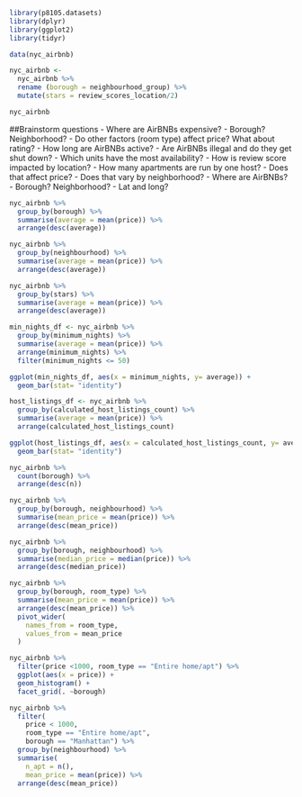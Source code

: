 ```r
library(p8105.datasets)
library(dplyr)
library(ggplot2)
library(tidyr)

data(nyc_airbnb)

nyc_airbnb <- 
  nyc_airbnb %>%
  rename (borough = neighbourhood_group) %>% 
  mutate(stars = review_scores_location/2)

nyc_airbnb
```

##Brainstorm questions 
- Where are AirBNBs expensive?
  - Borough? Neighborhood? 
  - Do other factors (room type) affect price? What about rating?
- How long are AirBNBs active?
  - Are AirBNBs illegal and do they get shut down?
- Which units have the most availability?
- How is review score impacted by location?
- How many apartments are run by one host? 
  - Does that affect price? 
  - Does that vary by neighborhood?
- Where are AirBNBs?
  - Borough? Neighborhood? 
  - Lat and long? 
  
```r
nyc_airbnb %>% 
  group_by(borough) %>% 
  summarise(average = mean(price)) %>% 
  arrange(desc(average))

nyc_airbnb %>% 
  group_by(neighbourhood) %>% 
  summarise(average = mean(price)) %>% 
  arrange(desc(average))

nyc_airbnb %>% 
  group_by(stars) %>% 
  summarise(average = mean(price)) %>% 
  arrange(desc(average))

min_nights_df <- nyc_airbnb %>% 
  group_by(minimum_nights) %>% 
  summarise(average = mean(price)) %>% 
  arrange(minimum_nights) %>% 
  filter(minimum_nights <= 50)

ggplot(min_nights_df, aes(x = minimum_nights, y= average)) + 
  geom_bar(stat= "identity")

host_listings_df <- nyc_airbnb %>% 
  group_by(calculated_host_listings_count) %>% 
  summarise(average = mean(price)) %>% 
  arrange(calculated_host_listings_count) 

ggplot(host_listings_df, aes(x = calculated_host_listings_count, y= average)) + 
  geom_bar(stat= "identity")
```

```r
nyc_airbnb %>% 
  count(borough) %>% 
  arrange(desc(n))
```

```r
nyc_airbnb %>% 
  group_by(borough, neighbourhood) %>% 
  summarise(mean_price = mean(price)) %>% 
  arrange(desc(mean_price))
```

```r
nyc_airbnb %>% 
  group_by(borough, neighbourhood) %>% 
  summarise(median_price = median(price)) %>% 
  arrange(desc(median_price))
```

```r
nyc_airbnb %>% 
  group_by(borough, room_type) %>% 
  summarise(mean_price = mean(price)) %>% 
  arrange(desc(mean_price)) %>%
  pivot_wider(
    names_from = room_type, 
    values_from = mean_price
  )
```

```r
nyc_airbnb %>% 
  filter(price <1000, room_type == "Entire home/apt") %>%
  ggplot(aes(x = price)) + 
  geom_histogram() + 
  facet_grid(. ~borough)
```

```r
nyc_airbnb %>% 
  filter(
    price < 1000, 
    room_type == "Entire home/apt", 
    borough == "Manhattan") %>% 
  group_by(neighbourhood) %>% 
  summarise(
    n_apt = n(), 
    mean_price = mean(price)) %>% 
  arrange(desc(mean_price)) 

```